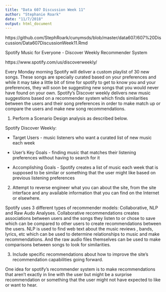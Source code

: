 ```yaml
---
title: "Data 607 Discussion Week 11"
author: "Stephanie Roark"
date: "11/7/2018"
output: html_document
---
```


https://github.com/StephRoark/cunymsds/blob/master/data607/607%20Discussion/Data607DiscussionWeek11.Rmd

Spotify Music for Everyone - Discover Weekly Recommender System

https://www.spotify.com/us/discoverweekly/


Every Monday morning Spotify will deliver a custom playlist of 30 new songs. These songs are specially curated based on your preferences and while it may take a little bit of time for spotify to get to know you and your preferences, they will soon be suggesting new songs that you would never have found on your own. Spotify's Discover weekly delivers new music suggestions based on a recommender system which finds similarities between the users and their song preferences in order to make match up or compare the users and make new song recommendations.

1. Perform a Scenario Design analysis as described below.  

Spotify Discover Weekly:

- Target Users - music listeners who want a curated list of new music each week 

- User's Key Goals - finding music that matches their listening preferences without having to search for it

- Accomplishing Goals - Spotify creates a list of music each week that is supposed to be similar or something that the user might like based on previous listening preferences


2. Attempt to reverse engineer what you can about the site, from the site interface and any available information that you can find on the Internet or elsewhere.

Spotify uses 3 different types of recommender models: Collaborative, NLP and Raw Audo Analyses. Collaborative recommendations creates associations between users and the songs they listen to or chose to save which can be compared to other users to create recommendations between the users. NLP is used to find web text about the music reviews , bands, lyrics, etc which can be used to determine relationships to music and make recommendations. And the raw audio files themselves can be used to make comparisons between songs to look for similarities. 


3. Include specific recommendations about how to improve the site's recommendation capabilities going forward. 

One idea for spotify's recommender system is to make recommendations that aren't exactly in line with the user but might be a surprise recommendation or something that the user might not have expected to like or want to hear.

